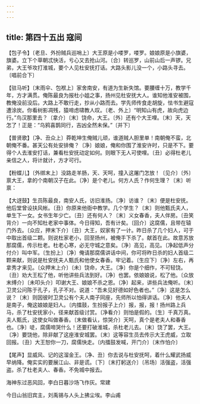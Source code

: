 ```yaml
---
---
---
```

title: 第四十五出 寇间
---

【包子令】〔老旦、外扮贼兵巡哨上〕大王原是小喽罗，喽罗。娘娘原是小旗婆，旗婆。立下个草朝忒快活，亏心又去抢山河。〔合〕转巡罗，山前山后一声锣。兄弟，大王爷攻打淮城，要个人见杜安抚打话。大路头影儿没一个，小路头寻去。〔唱前合下〕

【驻马听】〔末雨伞、包袱上〕家舍南安，有道为生新失馆。要腰缠十万，教学千年，方才满贯。俺陈最良为报杜小姐之事，扬州见杜安抚大人。谁知他淮安被围，教俺没前没后。大路上不敢行走，抄从小路而去。学先师传食走胡旋，怯书生避寇遭涂炭。你看树影凋残，猿啼虑啸教人叹。〔老、外上〕“明知山有虎，故向虎边行。”鸟汉那里去？〔拿介〕〔末〕饶命，大王。〔外〕还有个大王哩。〔末〕天，天怎了！正是：“乌鸦喜鹊同行，吉凶全然未保。”〔并下〕

【普贤歌】〔净、丑众上〕莽乾坤生俺贼儿顽，谁道贼人胆里单！南朝俺不蛮，北朝俺不番。甚天公有处安排俺？〔净〕娘娘，俺和你围了淮安许时，只是不下。要得个人去淮安打话，兼看杜安抚动定如何。则眼下无人可使哩。〔丑〕必得杜老儿亲信之人，将计就计，方才可行。

【粉蝶儿】〔外绑末上〕没路走羊肠，天、天呵，撞入这屠门怎放！〔见介〕〔外〕禀大王，拿的个南朝汉子在此。〔净〕是个老儿。何方人氏？作何生理？〔末〕听禀：

【大迓鼓】生员陈最良，南安人氏，访旧淮扬。〔净〕访谁？〔末〕便是杜安抚。他后堂曾设扶风帐。〔丑〕你原来他衙中教学。几个学生？〔末〕则他甄氏夫人，单生下一女。女书生年少亡。〔丑〕还有何人？〔末〕义女春香，夫人伴房。〔丑笑背介〕一向不知杜老家中事体。今日得知，吾有计矣。〔回介〕这腐儒，且带在辕门外去。〔众应，押末下介〕〔丑〕大王，奴家有了一计。昨日杀了几个妇人，可于中取出首级二颗。则说杜家老小，回至扬州，被俺手下杀了。献首在此。故意苏放那腐儒，传示杜老。杜老心寒，必无守城之意矣。〔净〕高见，高见。〔净起低声分付介〕叫中军。〔生扮上〕〔净〕俺请那腐儒讲话中间，你可将昨日杀的妇人首级二颗来献，则说是杜安抚夫人甄氏和他使女春香。牢记着。〔生应下〕〔净〕左右，再拿秀才来见。〔众押末上介〕〔未〕饶命，大王。〔净〕你是个细作，不可轻饶。〔丑〕劝大王松了他，听他讲些兵法到好。〔净〕也罢。依娘娘说，松了他。〔众放末缚介〕〔未叩头介〕叩谢大王、娘娘不杀之恩。〔净〕起来，讲些兵法俺听。〔末〕卫灵公问陈于孔子，孔子不对。说道：“吾未见好德如好色者也。”〔净〕这是怎么说？〔末〕则因彼时卫灵公有个夫人南子同座，先师所以怕得讲话。〔净〕他夫人是南子，俺这娘娘是妇人。〔内擂鼓，生扮报子上介〕报，报，报！扬州路上兵马，杀了杜安抚家小，径来献首级讨赏。〔净看介〕则怕是假的。〔生〕千真万真。夫人甄氏，这使女叫做春香。〔末做看认，惊哭介〕天呵，真个是老夫人和春香也。〔净〕唗，腐儒啼哭什么！还要打破淮城，杀杜老儿去。〔末〕饶了罢，大王。〔净〕要饶他，除非献了这座淮安城罢。〔末〕这等容生员去传示大王虎威，立取回报。〔丑〕大王恕你一刀，腐儒快走。〔内擂鼓发喊，开门介〕〔末作怕介〕

【尾声】显威风、记的这溜金王。〔净、丑〕你去说与杜安抚呵，着什么耀武扬威早纳降。俺实实的要展江山、非是谎。〔下〕〔末打躬送介〕〔吊场〕活强盗，活强盗。杀了杜老夫人、春香。不免城中报去。

海神东过恶风回，李白日暮沙场飞作灰。常建

今日山翁旧宾主，刘禹锡与人头上拂尘埃。李山甫

